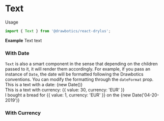 


# Text
Usage
```jsx
import { Text } from '@drawbotics/react-drylus';
```

__Example__
<Playground component={Text}>
  <Text>Text text</Text>
</Playground>


### With Date
`Text` is also a smart component in the sense that depending on the children passed to it, it will render them accordingly.
For example, if you pass an instance of `Date`, the date will be formatted following the Drawbotics conventions. You can modify the formatting through the `dateFormat` prop.
<Playground mode="jsx">
  <Text>This is a text with a date: {new Date()}</Text>
  <br/>
  <Text>This is a text with currency: {{ value: 30, currency: 'EUR' }}</Text>
  <br/>
  <Text>I bought a bread for {{ value: 1, currency: 'EUR' }} on the {new Date('04-20-2019')}</Text>
</Playground>

### With Currency